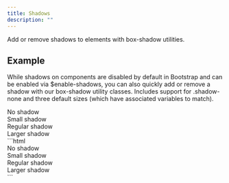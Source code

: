 ```yaml
---
title: Shadows
description: ""
---
```


Add or remove shadows to elements with box-shadow utilities.



## Example

While shadows on components are disabled by default in Bootstrap and can be enabled via $enable-shadows, you can also quickly add or remove a shadow with our box-shadow utility classes. Includes support for .shadow-none and three default sizes (which have associated variables to match).

<Tabs>
  <TabItem label="Design">
    <div class="shadow-none p-3 mb-4 bg-light rounded">No shadow</div>
    <div class="shadow-sm p-3 mb-4 bg-white rounded">Small shadow</div>
    <div class="shadow p-3 mb-4 bg-white rounded">Regular shadow</div>
    <div class="shadow-lg p-3 mb-4 bg-white rounded">Larger shadow</div>
  </TabItem>

  <TabItem label="HTML">
    ```html
    <div class="shadow-none">No shadow</div>
    <div class="shadow-sm">Small shadow</div>
    <div class="shadow">Regular shadow</div>
    <div class="shadow-lg">Larger shadow</div>
    ```
  </TabItem>
</Tabs>
